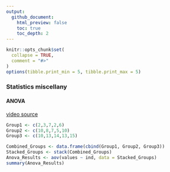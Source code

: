 ```yaml
---
output:
  github_document:
    html_preview: false
    toc: true
    toc_depth: 2
---
```


<!-- stats.md is generated from stats.Rmd Please edit that file -->


```r
knitr::opts_chunk$set(
  collapse = TRUE,
  comment = "#>"
)
options(tibble.print_min = 5, tibble.print_max = 5)
```


### Statistics miscellany

#### ANOVA
[video source](https://www.youtube.com/watch?v=fT2No3Io72g)
```r
Group1 <- c(2,3,7,2,6)
Group2 <- c(10,8,7,5,10)
Group3 <- c(10,13,14,13,15)

Combined_Groups <- data.frame(cbind(Group1, Group2, Group3))
Stacked_Groups <- stack(Combined_Groups)
Anova_Results <- aov(values ~ ind, data = Stacked_Groups)
summary(Anova_Results)
```


